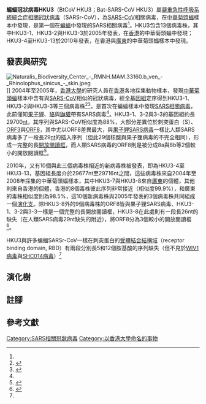 {{noteTA
|1=zh-cn:严重急性呼吸道综合征; zh-hk:嚴重急性呼吸系統綜合症; zh-tw:嚴重急性呼吸道症候群;
|2=zh-cn:综合征; zh-hk:綜合症; zh-tw:症候群;
}}
{{Virusbox
| image = 
| image_alt = 
| image_caption = 
| parent         = Sarbecovirus 
| species        = SARSr-CoV
| strain         = HKU3病毒
| authority = 
| subdivision_ranks = 
| subdivision = 
}}

'''蝙蝠冠狀病毒HKU3'''（BtCoV HKU3；Bat-SARS-CoV HKU3）屬[[嚴重急性呼吸系統綜合症相關冠狀病毒|嚴重急性呼吸系統綜合症相關冠狀病毒]]（SARSr-CoV），為[[SARS-CoV|SARS-CoV]]相關病毒，在[[中華菊頭蝠|中華菊頭蝠]]樣本中發現，是第一個在[[蝙蝠|蝙蝠]]中發現的SARS相關病毒<ref name=book2015/>。HKU3包含13個病毒株，其中HKU3-1、HKU3-2與HKU3-3於2005年發表，在[[香港|香港]]的中華菊頭蝠中發現；HKU3-4至HKU3-13於2010年發表，在香港與[[廣東|廣東]]的中華菊頭蝠樣本中發現。

==發表與研究==
[[File:Naturalis_Biodiversity_Center_-_RMNH.MAM.33160.b_ven_-_Rhinolophus_sinicus_-_skin.jpeg|thumb]]]]
2004年至2005年，[[香港大學|香港大學]]的研究人員在[[香港|香港]]各地採集動物樣本，發現[[中華菊頭蝠|中華菊頭蝠]]樣本中含有與[[SARS-CoV|SARS-CoV]]相似的冠狀病毒，經全[[基因組|基因組]]定序得到HKU3-1、HKU3-2與HKU3-3等三個病毒株<ref>{{cite web|url=https://www.ncbi.nlm.nih.gov/Taxonomy/Browser/wwwtax.cgi?mode=Undef&id=442736&lvl=3&keep=1&srchmode=1&unlock|title=Bat SARS coronavirus HKU3|publisher=[[NCBI|NCBI]] Taxonomy  Browser}}</ref><ref>{{cite web|url=https://www.uniprot.org/proteomes/UP000007450|title=Bat coronavirus HKU3 (BtCoV) (SARS-like coronavirus HKU3)|publisher=[[Uniprot|Uniprot]]|access-date=2021-01-24|archive-date=2021-04-13|archive-url=https://web.archive.org/web/20210413064702/https://www.uniprot.org/proteomes/UP000007450|dead-url=no}}</ref>，是首次在蝙蝠樣本中發現[[嚴重急性呼吸系統綜合症相關冠狀病毒|SARS相關病毒]]，此前僅知[[果子貍|果子貍]]、[[貉|貉]]與[[鼬獾|鼬獾]]帶有SARS病毒<ref name=book2015/>{{Notetag|1=1個月後有另一研究團隊發表在[[湖北|湖北]]與[[廣西|廣西]]發現[[Rf1病毒|Rf1]]、[[Rm1病毒|Rm1]]與[[Rp3病毒|Rp3]]等三個蝙蝠SARSr-CoV病毒株<ref name=book2015/><ref name="Li2005">{{cite journal|last1=Li|first1=W.|title=Bats Are Natural Reservoirs of SARS-Like Coronaviruses|journal=Science|volume=310|issue=5748|year=2005|pages=676–679|issn=0036-8075|doi=10.1126/science.1118391}}</ref>。}}。HKU3-1、3-2與3-3的基因組約長29700[[核鹼基|nt]]，其序列與SARS-CoV相似度為88%，大部分差異位於刺突蛋白（S）、[[SARS病毒的ORF3|ORF3]]與[[SARS病毒的ORF8|ORF8]]，其中尤以ORF8差異最大，與[[果子貍SARS病毒|果子貍SARS病毒]]一樣比人類SARS病毒多了一段長29[[核鹼基|nt]]的插入序列（但此29個核酸與果子狸病毒的不完全相同），形成一完整的長[[開放閱讀框|開放閱讀框]]，而人類SARS病毒的ORF8則是被分成8a與8b等2個較小的開放閱讀框<ref name="LauWoo2005">{{cite journal|last1=Lau|first1=S. K. P.|last2=Woo|first2=P. C. Y.|last3=Li|first3=K. S. M.|last4=Huang|first4=Y.|last5=Tsoi|first5=H.-W.|last6=Wong|first6=B. H. L.|last7=Wong|first7=S. S. Y.|last8=Leung|first8=S.-Y.|last9=Chan|first9=K.-H.|last10=Yuen|first10=K.-Y.|title=Severe acute respiratory syndrome coronavirus-like virus in Chinese horseshoe bats|journal=Proceedings of the National Academy of Sciences|volume=102|issue=39|year=2005|pages=14040–14045|issn=0027-8424|doi=10.1073/pnas.0506735102}}</ref>。

2010年，又有10個與此三個病毒株相近的新病毒株被發表，即為HKU3-4至HKU3-13，基因組長度介於29677nt至29716nt之間，這些病毒株來自2004年至2008年採集的中華菊頭蝠樣本，其中HKU3-7與HKU3-8來自[[廣東|廣東]]的個體，其他則來自香港的個體，香港的8個毒株彼此序列非常接近（相似度99.9%），和廣東的毒株相似度則為98.5%，這10個新病毒株與2005年發表的3個病毒株共同組成一個[[演化支|演化支]]。除HKU3-8外的9個病毒株的ORF8皆與果子狸SARS病毒、HKU3-1、3-2與3-3一樣是一個完整的長開放閱讀框，HKU3-8在此處則有一段長26nt的缺失（在人類SARS病毒29nt缺失的附近），將ORF8分為3個較小的開放閱讀框<ref name="LauLi2010">{{cite journal|last1=Lau|first1=Susanna K. P.|last2=Li|first2=Kenneth S. M.|last3=Huang|first3=Yi|last4=Shek|first4=Chung-Tong|last5=Tse|first5=Herman|last6=Wang|first6=Ming|last7=Choi|first7=Garnet K. Y.|last8=Xu|first8=Huifang|last9=Lam|first9=Carol S. F.|last10=Guo|first10=Rongtong|last11=Chan|first11=Kwok-Hung|last12=Zheng|first12=Bo-Jian|last13=Woo|first13=Patrick C. Y.|last14=Yuen|first14=Kwok-Yung|title=Ecoepidemiology and Complete Genome Comparison of Different Strains of Severe Acute Respiratory Syndrome-Related Rhinolophus Bat Coronavirus in China Reveal Bats as a Reservoir for Acute, Self-Limiting Infection That Allows Recombination Events|url=https://archive.org/details/sim_journal-of-virology_2010-03_84_6/page/2808|journal=Journal of Virology|volume=84|issue=6|year=2010|pages=2808–2819|issn=0022-538X|doi=10.1128/JVI.02219-09}}</ref>。

HKU3與許多蝙蝠SARSr-CoV一樣在刺突蛋白的[[受體結合結構域|受體結合結構域]]（receptor binding domain, RBD）有兩段分別長5和12個胺基酸的序列缺失（但不見於[[WIV1病毒|WIV1病毒]]與[[SHC014病毒|SHC014病毒]]）<ref name="LauFeng2015"/>

==演化樹==
{{SARS-CoV-1 related coronavirus}}

==註腳==
{{Notefoot}}

==參考文獻==
{{portal|病毒}}
{{Reflist|30em}}
{{Coronavirus}}
{{SARSr-CoV}}
[[Category:SARS相關冠狀病毒|Category:SARS相關冠狀病毒]]
[[Category:以香港大學命名的事物|Category:以香港大學命名的事物]]